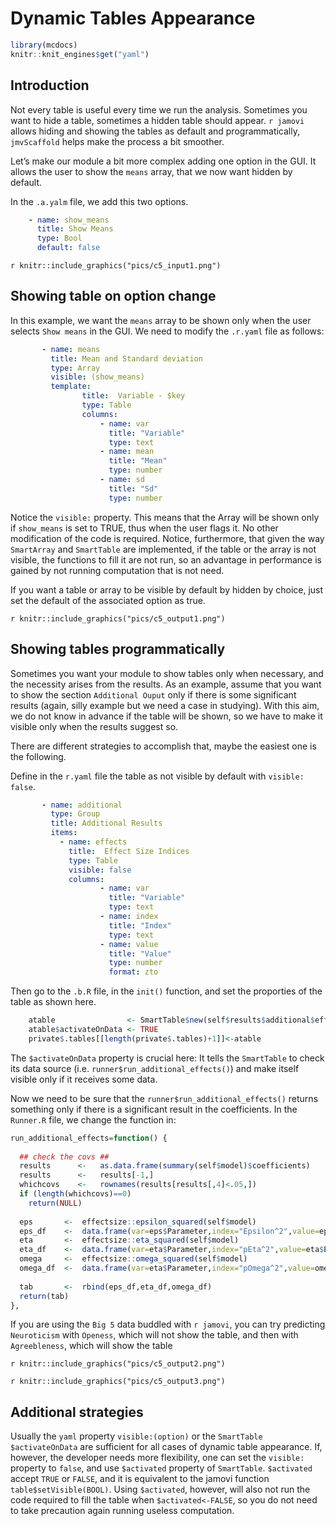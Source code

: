 # Dynamic Tables Appearance

```r
library(mcdocs)
knitr::knit_engines$get("yaml")
```

## Introduction

Not every table is useful every time we run the analysis. Sometimes you want to hide a table, sometimes a hidden table should appear. `r jamovi` allows hiding and showing the tables as default and programmatically, `jmvScaffold` helps make the process a bit smoother.

Let's make our module a bit more complex adding one option in the GUI. It allows the user to show the `means` array, that we now want hidden by default.

In the `.a.yalm` file, we add this two options.

```yaml

    - name: show_means
      title: Show Means
      type: Bool
      default: false

```

`r knitr::include_graphics("pics/c5_input1.png")`

## Showing table on option change

In this example, we want the `means` array to be shown only when the user selects `Show means` in the GUI. We need to modify the `.r.yaml` file as follows:

```yaml

       - name: means
         title: Mean and Standard deviation
         type: Array
         visible: (show_means)
         template:
                title:  Variable - $key
                type: Table
                columns:
                    - name: var
                      title: "Variable"
                      type: text
                    - name: mean
                      title: "Mean"
                      type: number
                    - name: sd
                      title: "Sd"
                      type: number


```

Notice the `visible:` property. This means that the Array will be shown only if `show_means` is set to TRUE, thus when the user flags it. No other modification of the code is required. Notice, furthermore, that given the way `SmartArray` and `SmartTable` are implemented, if the table or the array is not visible, the functions to fill it are not run, so an advantage in performance is gained by not running computation that is not need.

If you want a table or array to be visible by default by hidden by choice, just set the default of the associated option as true.


`r knitr::include_graphics("pics/c5_output1.png")`

## Showing tables programmatically

Sometimes you want your module to show tables only when necessary, and the necessity arises from the results. As an example, assume that you want to show the section `Additional Ouput` only if there is some significant results (again, silly example but we need a case in studying). With this aim, we do not know in advance if the table will be shown, so we have to make it visible only when the results suggest so.

There are different strategies to accomplish that, maybe the easiest one is the following.

Define in the `r.yaml` file the table as not visible by default with `visible: false`.

```yaml

       - name: additional
         type: Group
         title: Additional Results
         items:
           - name: effects
             title:  Effect Size Indices
             type: Table
             visible: false
             columns:
                    - name: var
                      title: "Variable"
                      type: text
                    - name: index
                      title: "Index"
                      type: text
                    - name: value
                      title: "Value"
                      type: number
                      format: zto


```

Then go to the `.b.R` file, in the `init()` function, and set the proporties of the table as shown here.

```r

    atable                <- SmartTable$new(self$results$additional$effects,private$.runner)
    atable$activateOnData <- TRUE
    private$.tables[[length(private$.tables)+1]]<-atable

```

The `$activateOnData` property is crucial here: It tells the `SmartTable` to check its data source (i.e. `runner$run_additional_effects()`) and make itself visible only if it receives some data.

Now we need to be sure that the `runner$run_additional_effects()` returns something only if there is a significant result in the coefficients.
In the `Runner.R` file, we change the function in:
  
```r

run_additional_effects=function() {
  
  ## check the covs ##
  results      <-   as.data.frame(summary(self$model)$coefficients)
  results      <-   results[-1,]
  whichcovs    <-   rownames(results[results[,4]<.05,])
  if (length(whichcovs)==0) 
    return(NULL)
  
  eps       <-  effectsize::epsilon_squared(self$model)
  eps_df    <-  data.frame(var=eps$Parameter,index="Epsilon^2",value=eps$Epsilon2)
  eta       <-  effectsize::eta_squared(self$model)
  eta_df    <-  data.frame(var=eta$Parameter,index="pEta^2",value=eta$Eta2)
  omega     <-  effectsize::omega_squared(self$model)
  omega_df  <-  data.frame(var=eta$Parameter,index="pOmega^2",value=omega$Omega2)
  
  tab       <-  rbind(eps_df,eta_df,omega_df)
  return(tab)
},


```

If you are using the `Big 5` data buddled with `r jamovi`, you can try predicting `Neuroticism` with `Openess`, which will not show the table, and then with `Agreebleness`, which will show the table

`r knitr::include_graphics("pics/c5_output2.png")`

`r knitr::include_graphics("pics/c5_output3.png")`


## Additional strategies

Usually the `yaml` property `visible:(option)` or the `SmartTable` `$activateOnData` are sufficient for all cases of dynamic table appearance. If, however, the developer needs more flexibility, one can set the `visible:` property to `false`, and use `$activated` property of `SmartTable`. `$activated` accept `TRUE` or `FALSE`, and it is equivalent to the jamovi function `table$setVisible(BOOL)`. Using `$activated`, however, will also not run the code required to fill the table when `$activated<-FALSE`, so you do not need to take precaution again running useless computation.




